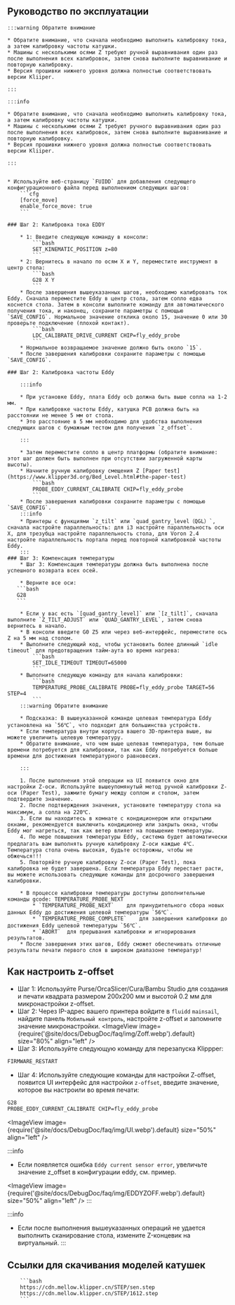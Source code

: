 ## Руководство по эксплуатации

    :::warning Обратите внимание

    * Обратите внимание, что сначала необходимо выполнить калибровку тока, а затем калибровку частоты катушки.
    * Машины с несколькими осями Z требуют ручной выравнивания один раз после выполнения всех калибровок, затем снова выполните выравнивание и повторную калибровку.
    * Версия прошивки нижнего уровня должна полностью соответствовать версии Kliiper.

    :::

    :::info

    * Обратите внимание, что сначала необходимо выполнить калибровку тока, а затем калибровку частоты катушки.
    * Машины с несколькими осями Z требуют ручного выравнивания один раз после выполнения всех калибровок, затем снова выполните выравнивание и повторную калибровку.
    * Версия прошивки нижнего уровня должна полностью соответствовать версии Kliiper.

    :::


    * Используйте веб-страницу `FUIDD` для добавления следующего конфигурационного файла перед выполнением следующих шагов:
        ```cfg
        [force_move]
        enable_force_move: true
        ```

    ### Шаг 2: Калибровка тока EDDY

        * 1: Введите следующую команду в консоли:
            ```bash
            SET_KINEMATIC_POSITION z=80
            ```
        * 2: Вернитесь в начало по осям X и Y, переместите инструмент в центр стола:
            ```bash
            G28 X Y
            ```
        * После завершения вышеуказанных шагов, необходимо калибровать ток Eddy. Сначала переместите Eddy в центр стола, затем сопло едва коснется стола. Затем в консоли выполните команду для автоматического получения тока, и наконец, сохраните параметры с помощью `SAVE_CONFIG`. Нормальное значение отклика около 15, значение 0 или 30 проверьте подключение (плохой контакт).
            ```bash
            LDC_CALIBRATE_DRIVE_CURRENT CHIP=fly_eddy_probe
            ```
        * Нормальное возвращаемое значение должно быть около `15`.
        * После завершения калибровки сохраните параметры с помощью `SAVE_CONFIG`.

    ### Шаг 2: Калибровка частоты Eddy

        :::info

        * При установке Eddy, плата Eddy ocb должна быть выше сопла на 1-2 мм.
        * При калибровке частоты Eddy, катушка PCB должна быть на расстоянии не менее 5 мм от стола.
        * Это расстояние в 5 мм необходимо для удобства выполнения следующих шагов с бумажным тестом для получения `z_offset`.

        :::

        * Затем переместите сопло в центр платформы (обратите внимание: этот шаг должен быть выполнен при отсутствии загруженной карты высоты).
        * Начните ручную калибровку смещения Z [Paper test](https://www.klipper3d.org/Bed_Level.html#the-paper-test)
            ```bash
            PROBE_EDDY_CURRENT_CALIBRATE CHIP=fly_eddy_probe
            ```
        * После завершения калибровки сохраните параметры с помощью `SAVE_CONFIG`.
        :::info
        * Принтеры с функциями `z_tilt` или `quad_gantry_level（QGL）`, сначала настройте параллельность: для i3 настройте параллельность оси X, для трезубца настройте параллельность стола, для Voron 2.4 настройте параллельность портала перед повторной калибровкой частоты Eddy.
        :::
    ### Шаг 3: Компенсация температуры
        * Шаг 3: Компенсация температуры должна быть выполнена после успешного возврата всех осей.

        * Верните все оси:
       ```bash
       G28
       ```

        * Если у вас есть `[quad_gantry_level]` или `[z_tilt]`, сначала выполните `Z_TILT_ADJUST` или `QUAD_GANTRY_LEVEL`, затем снова вернитесь в начало.
        * В консоли введите G0 Z5 или через веб-интерфейс, переместите ось Z на 5 мм над столом.
        * Выполните следующий код, чтобы установить более длинный `idle timeout` для предотвращения тайм-аута во время нагрева:
            ```bash
            SET_IDLE_TIMEOUT TIMEOUT=65000
            ```
        * Выполните следующую команду для начала калибровки:
            ```bash
            TEMPERATURE_PROBE_CALIBRATE PROBE=fly_eddy_probe TARGET=56 STEP=4
            ```
        :::warning Обратите внимание

        * Подсказка: В вышеуказанной команде целевая температура Eddy установлена на `56℃`, что подходит для большинства устройств.
        * Если температура внутри корпуса вашего 3D-принтера выше, вы можете увеличить целевую температуру.
        * Обратите внимание, что чем выше целевая температура, тем больше времени потребуется для калибровки, так как Eddy потребуется больше времени для достижения температурного равновесия.

        :::

        1. После выполнения этой операции на UI появится окно для настройки Z-оси. Используйте вышеупомянутый метод ручной калибровки Z-оси (Paper Test), зажмите бумагу между соплом и столом, затем подтвердите значение.
        2. После подтверждения значения, установите температуру стола на максимум, а сопла на 220℃.
        3. Если вы находитесь в комнате с кондиционером или открытыми окнами, рекомендуется выключить кондиционер или закрыть окна, чтобы Eddy мог нагреться, так как ветер влияет на повышение температуры.
        4. По мере повышения температуры Eddy, система будет автоматически предлагать вам выполнять ручную калибровку Z-оси каждые 4℃. Температура стола очень высокая, будьте осторожны, чтобы не обжечься!!!
        5. Повторяйте ручную калибровку Z-оси (Paper Test), пока калибровка не будет завершена. Если температура Eddy перестает расти, вы можете использовать следующие команды для досрочного завершения калибровки.

        * В процессе калибровки температуры доступны дополнительные команды gcode: TEMPERATURE_PROBE_NEXT
            * `TEMPERATURE_PROBE_NEXT`    для принудительного сбора новых данных Eddy до достижения целевой температуры `56℃`.
            * `TEMPERATURE_PROBE_COMPLETE`    для завершения калибровки до достижения Eddy целевой температуры `56℃`.
            * `ABORT`  для прерывания калибровки и игнорирования результатов.
        * После завершения этих шагов, Eddy сможет обеспечивать отличные результаты печати первого слоя в широком диапазоне температур!

## Как настроить z-offset

* Шаг 1: Используйте Purse/OrcaSlicer/Cura/Bambu Studio для создания и печати квадрата размером 200x200 мм и высотой 0.2 мм для микронастройки z-offset.
* Шаг 2: Через IP-адрес вашего принтера войдите в `fluidd` `mainsail`, найдите панель `Мобильный контроль`, настройте z-offset и запомните значение микронастройки.
<ImageView image={require('@site/docs/DebugDoc/faq/img/Zoff.webp').default} size="80%" align="left" />
* Шаг 3: Используйте следующую команду для перезапуска Klippper:
```bash
FIRMWARE_RESTART
```
* Шаг 4: Используйте следующие команды для настройки Z-offset, появится UI интерфейс для настройки `z-offset`, введите значение, которое вы настроили во время печати:
```bash
G28
PROBE_EDDY_CURRENT_CALIBRATE CHIP=fly_eddy_probe
```
<ImageView image={require('@site/docs/DebugDoc/faq/img/UI.webp').default} size="50%" align="left" />

:::info
* Если появляется ошибка `Eddy current sensor error`, увеличьте значение z_offset в конфигурации eddy, см. пример.

<ImageView image={require('@site/docs/DebugDoc/faq/img/EDDYZOFF.webp').default} size="50%" align="left" />
:::

:::info
 * Если после выполнения вышеуказанных операций не удается выполнить сканирование стола, измените Z-концевик на виртуальный.
:::

## Ссылки для скачивания моделей катушек

        ```bash
        https://cdn.mellow.klipper.cn/STEP/sen.step
        https://cdn.mellow.klipper.cn/STEP/1612.step
        ```